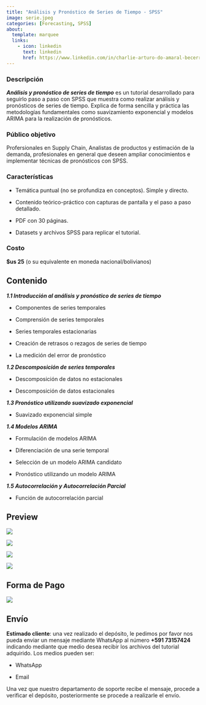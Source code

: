 ```yaml
---
title: "Análisis y Pronóstico de Series de Tiempo - SPSS"
image: serie.jpeg
categories: [Forecasting, SPSS]
about: 
  template: marquee
  links: 
    - icon: linkedin
      text: linkedin
      href: https://www.linkedin.com/in/charlie-arturo-do-amaral-becerra/
---
```


### Descripción

***Análisis y pronóstico de series de tiempo*** es un tutorial desarrollado para seguirlo paso a paso con SPSS que muestra como realizar análisis y pronósticos de series de tiempo. Explica de forma sencilla y práctica las metodologías fundamentales como suavizamiento exponencial y modelos ARIMA para la realización de pronósticos.

### Público objetivo

Profersionales en Supply Chain, Analistas de productos y estimación de la demanda, profesionales en general que deseen ampliar conocimientos e implementar técnicas de pronósticos con SPSS.

### Características

-   Temática puntual (no se profundiza en conceptos). Simple y directo.

-   Contenido teórico-práctico con capturas de pantalla y el paso a paso detallado.

-   PDF con 30 páginas.

-   Datasets y archivos SPSS para replicar el tutorial.

### Costo

**\$us 25** (o su equivalente en moneda nacional/bolivianos)

::: panel-tabset
## Contenido

***1.1 Introducción al análisis y pronóstico de series de tiempo***

-   Componentes de series temporales

-   Comprensión de series temporales

-   Series temporales estacionarias

-   Creación de retrasos o rezagos de series de tiempo

-   La medición del error de pronóstico

***1.2 Descomposición de series temporales***

-   Descomposición de datos no estacionales

-   Descomposición de datos estacionales

***1.3 Pronóstico utilizando suavizado exponencial***

-   Suavizado exponencial simple

***1.4 Modelos ARIMA***

-   Formulación de modelos ARIMA

-   Diferenciación de una serie temporal

-   Selección de un modelo ARIMA candidato

-   Pronóstico utilizando un modelo ARIMA

***1.5 Autocorrelación y Autocorrelación Parcial***

-   Función de autocorrelación parcial

## Preview

![](preview_01.png)

![](preview_02.png)

![](preview_03.png)

![](preview_04.png)

## Forma de Pago

![](QRSIMPLE.png)

## Envío

**Estimado cliente**: una vez realizado el depósito, le pedimos por favor nos pueda enviar un mensaje mediante WhatsApp al número **+591 73157424** indicando mediante que medio desea recibir los archivos del tutorial adquirido. Los medios pueden ser:

-   WhatsApp

-   Email

Una vez que nuestro departamento de soporte recibe el mensaje, procede a verificar el depósito, posteriormente se procede a realizarle el envío.
:::
